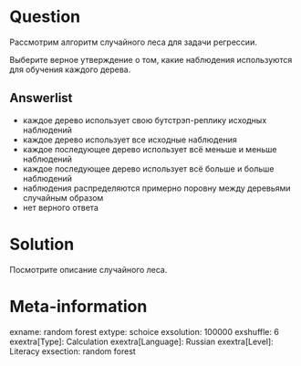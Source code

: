 Question
========

Рассмотрим алгоритм случайного леса для задачи регрессии. 

Выберите верное утверждение о том, какие наблюдения используются для обучения каждого дерева. 

Answerlist
----------
* каждое дерево использует свою бутстрэп-реплику исходных наблюдений
* каждое дерево использует все исходные наблюдения 
* каждое последующее дерево использует всё меньше и меньше наблюдений 
* каждое последующее дерево использует всё больше и больше наблюдений 
* наблюдения распределяются примерно поровну между деревьями случайным образом 
* нет верного ответа

Solution
========

Посмотрите описание случайного леса.

Meta-information
================
exname: random forest
extype: schoice
exsolution: 100000
exshuffle: 6
exextra[Type]: Calculation
exextra[Language]: Russian
exextra[Level]: Literacy
exsection: random forest
